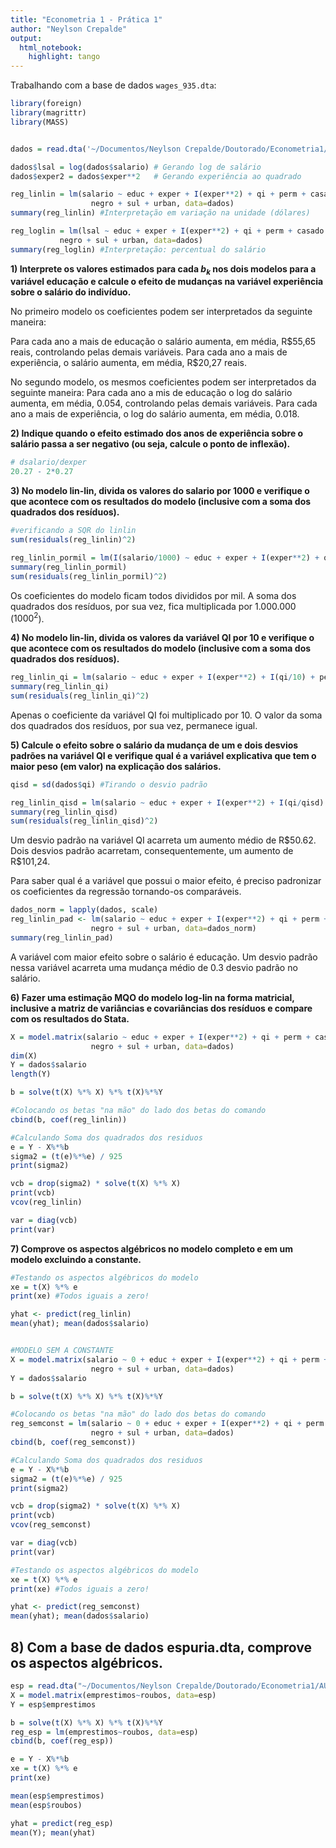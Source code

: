 ```yaml
---
title: "Econometria 1 - Prática 1"
author: "Neylson Crepalde"
output: 
  html_notebook:
    highlight: tango
---
```


Trabalhando com a base de dados `wages_935.dta`:

```r
library(foreign)
library(magrittr)
library(MASS)


dados = read.dta('~/Documentos/Neylson Crepalde/Doutorado/Econometria1/AULAS 2017/wages_935.dta')

dados$lsal = log(dados$salario) # Gerando log de salário
dados$exper2 = dados$exper**2   # Gerando experiência ao quadrado

reg_linlin = lm(salario ~ educ + exper + I(exper**2) + qi + perm + casado +
                  negro + sul + urban, data=dados)
summary(reg_linlin) #Interpretação em variação na unidade (dólares)

reg_loglin = lm(lsal ~ educ + exper + I(exper**2) + qi + perm + casado +
           negro + sul + urban, data=dados)
summary(reg_loglin) #Interpretação: percentual do salário
```

**1) Interprete os valores estimados para cada $b_{k}$ nos dois modelos para a variável educação e calcule o efeito de mudanças na variável experiência sobre o salário do indivíduo.**

No primeiro modelo os coeficientes podem ser interpretados da seguinte maneira:

Para cada ano a mais de educação o salário aumenta, em média, R\$55,65 reais, controlando pelas demais variáveis. Para cada ano a mais de experiência, o salário aumenta, em média, R\$20,27 reais.

No segundo modelo, os mesmos coeficientes podem ser interpretados da seguinte maneira:
Para cada ano a mis de educação o log do salário aumenta, em média, 0.054, controlando pelas demais variáveis. Para cada ano a mais de experiência, o log do salário aumenta, em média, 0.018.

**2) Indique quando o efeito estimado dos anos de experiência sobre o salário passa a ser negativo (ou seja, calcule o ponto de inflexão).**

```r
# dsalario/dexper
20.27 - 2*0.27
```


**3) No modelo lin-lin, divida os valores do salario por 1000 e verifique o que acontece com os resultados do modelo (inclusive com a soma dos quadrados dos resíduos).**

```r
#verificando a SQR do linlin
sum(residuals(reg_linlin)^2)

reg_linlin_pormil = lm(I(salario/1000) ~ educ + exper + I(exper**2) + qi + perm + casado + negro + sul + urban, data=dados)
summary(reg_linlin_pormil)
sum(residuals(reg_linlin_pormil)^2)
```

Os coeficientes do modelo ficam todos divididos por mil. A soma dos quadrados dos resíduos, por sua vez, fica multiplicada por 1.000.000 ($1000^2$).

**4) No modelo lin-lin, divida os valores da variável QI por 10 e verifique o que acontece com os resultados do modelo (inclusive com a soma dos quadrados dos resíduos).**


```r
reg_linlin_qi = lm(salario ~ educ + exper + I(exper**2) + I(qi/10) + perm + casado + negro + sul + urban, data=dados)
summary(reg_linlin_qi)
sum(residuals(reg_linlin_qi)^2)
```

Apenas o coeficiente da variável QI foi multiplicado por 10. O valor da soma dos quadrados dos resíduos, por sua vez, permanece igual.

**5) Calcule o efeito sobre o salário da mudança de um e dois desvios padrões na variável QI e verifique qual é a variável explicativa que tem o maior peso (em valor) na explicação dos salários.**

```r
qisd = sd(dados$qi) #Tirando o desvio padrão

reg_linlin_qisd = lm(salario ~ educ + exper + I(exper**2) + I(qi/qisd) + perm + casado + negro + sul + urban, data=dados)
summary(reg_linlin_qisd)
sum(residuals(reg_linlin_qisd)^2)
```

Um desvio padrão na variável QI acarreta um aumento médio de R\$50.62. Dois desvios padrão acarretam, consequentemente, um aumento de R\$101,24.

Para saber qual é a variável que possui o maior efeito, é preciso padronizar os coeficientes da regressão tornando-os comparáveis.

```r
dados_norm = lapply(dados, scale)
reg_linlin_pad <- lm(salario ~ educ + exper + I(exper**2) + qi + perm + casado +
                  negro + sul + urban, data=dados_norm)
summary(reg_linlin_pad)
```

A variável com maior efeito sobre o salário é educação. Um desvio padrão nessa variável acarreta uma mudança médio de 0.3 desvio padrão no salário.

**6) Fazer uma estimação MQO do modelo log-lin na forma matricial, inclusive a matriz de variâncias e covariâncias dos resíduos e compare com os resultados do Stata.**

```r
X = model.matrix(salario ~ educ + exper + I(exper**2) + qi + perm + casado +
                  negro + sul + urban, data=dados)
dim(X)
Y = dados$salario
length(Y)

b = solve(t(X) %*% X) %*% t(X)%*%Y

#Colocando os betas "na mão" do lado dos betas do comando
cbind(b, coef(reg_linlin))

#Calculando Soma dos quadrados dos residuos
e = Y - X%*%b
sigma2 = (t(e)%*%e) / 925
print(sigma2)

vcb = drop(sigma2) * solve(t(X) %*% X)
print(vcb)
vcov(reg_linlin)

var = diag(vcb)
print(var)
```

**7) Comprove os aspectos algébricos no modelo completo e em um modelo excluindo a constante.**

```r
#Testando os aspectos algébricos do modelo
xe = t(X) %*% e
print(xe) #Todos iguais a zero!

yhat <- predict(reg_linlin)
mean(yhat); mean(dados$salario)


#MODELO SEM A CONSTANTE
X = model.matrix(salario ~ 0 + educ + exper + I(exper**2) + qi + perm + casado +
                  negro + sul + urban, data=dados)
Y = dados$salario

b = solve(t(X) %*% X) %*% t(X)%*%Y

#Colocando os betas "na mão" do lado dos betas do comando
reg_semconst = lm(salario ~ 0 + educ + exper + I(exper**2) + qi + perm + casado +
                  negro + sul + urban, data=dados)
cbind(b, coef(reg_semconst))

#Calculando Soma dos quadrados dos residuos
e = Y - X%*%b
sigma2 = (t(e)%*%e) / 925
print(sigma2)

vcb = drop(sigma2) * solve(t(X) %*% X)
print(vcb)
vcov(reg_semconst)

var = diag(vcb)
print(var)

#Testando os aspectos algébricos do modelo
xe = t(X) %*% e
print(xe) #Todos iguais a zero!

yhat <- predict(reg_semconst)
mean(yhat); mean(dados$salario)

```


## 8) Com a base de dados espuria.dta, comprove os aspectos algébricos.

```r
esp = read.dta("~/Documentos/Neylson Crepalde/Doutorado/Econometria1/AULAS 2017/espuria.dta")
X = model.matrix(emprestimos~roubos, data=esp)
Y = esp$emprestimos

b = solve(t(X) %*% X) %*% t(X)%*%Y
reg_esp = lm(emprestimos~roubos, data=esp)
cbind(b, coef(reg_esp))

e = Y - X%*%b
xe = t(X) %*% e
print(xe)

mean(esp$emprestimos)
mean(esp$roubos)

yhat = predict(reg_esp)
mean(Y); mean(yhat)
```
